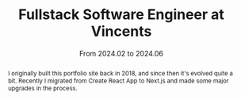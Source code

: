 ---
title: 'Fullstack Software Engineer at Vincents'
abstract: I originally built this portfolio site back in 2018, and since then it's evolved quite a bit. Recently I migrated from Create React App to Next.js and made some major upgrades in the process.
date: 'From 2024.02 to 2024.06'
banner: /static/hello-world-banner.jpg
---